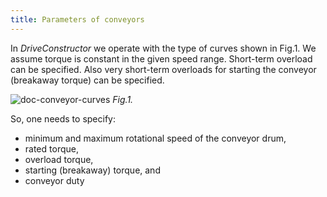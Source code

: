 ```yaml
---
title: Parameters of conveyors
---
```


In _DriveConstructor_ we operate with the type of curves shown in Fig.1. We
assume torque is constant in the given speed range. Short-term overload can be
specified. Also very short-term overloads for starting the conveyor (breakaway
torque) can be specified.

![doc-conveyor-curves](./images/conveyor-curves.png) _Fig.1._

So, one needs to specify:

- minimum and maximum rotational speed of the conveyor drum,
- rated torque,
- overload torque,
- starting (breakaway) torque, and
- conveyor duty
